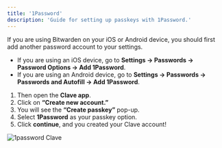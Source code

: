 ```yaml
---
title: '1Password'
description: 'Guide for setting up passkeys with 1Password.'
---
```


If you are using Bitwarden on your iOS or Android device, you should first add another password account to your settings.

- If you are using an iOS device, go to **Settings -> Passwords -> Password Options -> Add 1Password**.
- If you are using an Android device, go to **Settings -> Passwords -> Passwords and Autofill -> Add 1Password**.

1. Then open the **Clave app**.
2. Click on **“Create new account.”**
3. You will see the **“Create passkey”** pop-up.
4. Select **1Password** as your passkey option.
5. Click **continue**, and you created your Clave account!

![1password Clave](./images/1password.png)